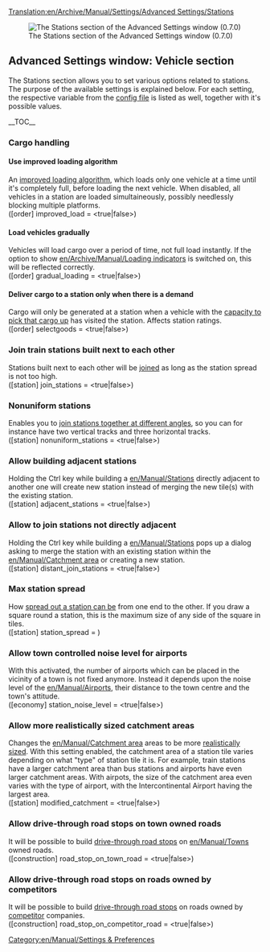 [[Translation:en/Archive/Manual/Settings/Advanced Settings/Stations]]
{{en/Warning|Information on this page applies to 0.7.x and up. See [[en/Archive/Manual/Settings/Configuring patches]] for information of how to change settings in 0.6.x and earlier.}}

[[File:en/Archive/Manual/Settings/Advset stations.png|frame|left|The Stations section of the Advanced Settings window (0.7.0)]]
==Advanced Settings window: Vehicle section==
{{en/Archive/Manual/Settings/Advanced Settings}}
The Stations section allows you to set various options related to stations. The purpose of the available settings is explained below. For each setting, the respective variable from the [[en/Archive/Manual/Settings/Openttd.cfg|config file]] is listed as well, together with it's possible values.

__TOC__

===Cargo handling===
====Use improved loading algorithm====
An [[en/Archive/Manual/Settings/Improved Loading|improved loading algorithm]], which loads only one vehicle at a time until it's completely full, before loading the next vehicle. When disabled, all vehicles in a station are loaded simultaineously, possibly needlessly blocking multiple platforms.
<br /> ([order] improved_load = <true|false>) 

====Load vehicles gradually====
Vehicles will load cargo over a period of time, not full load instantly. If the option to show [[en/Archive/Manual/Loading indicators]] is switched on, this will be reflected correctly.
<br />([order] gradual_loading = <true|false>) 

====Deliver cargo to a station only when there is a demand====
Cargo will only be generated at a station when a vehicle with the [[en/Archive/Manual/Settings/Select goods|capacity to pick that cargo up]] has visited the station.  Affects station ratings.
<br />([order] selectgoods = <true|false>)

===Join train stations built next to each other===
Stations built next to each other will be [[en/Archive/Manual/Settings/Join train stations|joined]] as long as the station spread is not too high.
<br />([station] join_stations = <true|false>)

===Nonuniform stations===
Enables you to [[en/Archive/Manual/Settings/Nonuniform stations|join stations together at different angles]], so you can for instance have two vertical tracks and three horizontal tracks.
<br />([station] nonuniform_stations = <true|false>) 

===Allow building adjacent stations===
Holding the Ctrl key while building a [[en/Manual/Stations]] directly adjacent to another one will create new station instead of merging the new tile(s) with the existing station.
<br />([station] adjacent_stations = <true|false>)

===Allow to join stations not directly adjacent===
Holding the Ctrl key while building a [[en/Manual/Stations]] pops up a dialog asking to merge the station with an existing station within the [[en/Manual/Catchment area]] or creating a new station.
<br />([station] distant_join_stations = <true|false>)

===Max station spread===
How [[en/Archive/Manual/Settings/Change station spread|spread out a station can be]] from one end to the other. If you draw a square round a station, this is the maximum size of any side of the square in tiles.
<br />([station] station_spread = <num_val>)

===Allow town controlled noise level for airports===
With this activated, the number of airports which can be placed in the vicinity of a town is not fixed anymore. Instead it depends upon the noise level of the [[en/Manual/Airports]], their distance to the town centre and the town's attitude. 
<br />([economy] station_noise_level = <true|false>)

===Allow more realistically sized catchment areas===
Changes the [[en/Manual/Catchment area]] areas to be more [[en/Archive/Manual/Settings/Modified catchment|realistically sized]]. With this setting enabled, the catchment area of a station tile varies depending on what "type" of station tile it is. For example, train stations have a larger catchment area than bus stations and airports have even larger catchment areas. With airpots, the size of the catchment area even varies with the type of airport, with the Intercontinental Airport having the largest area.
<br />([station] modified_catchment = <true|false>)

===Allow drive-through road stops on town owned roads===
It will be possible to build [[en/Manual/Drive-through Road Stops|drive-through road stops]] on [[en/Manual/Towns]] owned roads.
<br />([construction] road_stop_on_town_road = <true|false>) 

===Allow drive-through road stops on roads owned by competitors===
It will be possible to build [[en/Manual/Drive-through Road Stops|drive-through road stops]] on roads owned by [[en/Competitors|competitor]] companies.
<br />([construction] road_stop_on_competitor_road = <true|false>)


[[Category:en/Manual/Settings & Preferences]]